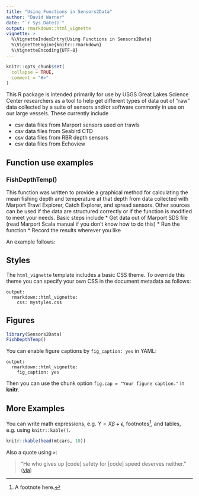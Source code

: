 ```yaml
---
title: "Using Functions in Sensors2Data"
author: "David Warner"
date: "`r Sys.Date()`"
output: rmarkdown::html_vignette
vignette: >
  %\VignetteIndexEntry{Using Functions in Sensors2Data}
  %\VignetteEngine{knitr::rmarkdown}
  %\VignetteEncoding{UTF-8}
---
```


```r
knitr::opts_chunk$set(
  collapse = TRUE,
  comment = "#>"
)
```

This R package is intended primarily for use by USGS Great Lakes Science Center researchers as a tool to help get different types of data out of "raw" data collected by a suite of sensors and/or software commonly in use on our large vessels. These currently include

* csv data files from Marport sensors used on trawls
* csv data files from Seabird CTD
* csv data files from RBR depth sensors
* csv data files from Echoview


## Function use examples

### FishDepthTemp()
This function was written to provide a graphical method for calculating the mean fishing depth and temperature at that depth from data collected with Marport Trawl Explorer, Catch Explorer, and spread sensors. Other sources can be used if the data are structured correctly or if the function is modified to meet your needs. Basic steps include
* Get data out of Marport SDS file (read Marport Scala manual if you don't know how to do this)
* Run the function
* Record the results wherever you like

An example follows:

## Styles

The `html_vignette` template includes a basic CSS theme. To override this theme you can specify your own CSS in the document metadata as follows:

    output: 
      rmarkdown::html_vignette:
        css: mystyles.css

## Figures


```r
library(Sensors2Data)
FishDepthTemp()
```

You can enable figure captions by `fig_caption: yes` in YAML:

    output:
      rmarkdown::html_vignette:
        fig_caption: yes

Then you can use the chunk option `fig.cap = "Your figure caption."` in **knitr**.

## More Examples

You can write math expressions, e.g. $Y = X\beta + \epsilon$, footnotes^[A footnote here.], and tables, e.g. using `knitr::kable()`.

```r
knitr::kable(head(mtcars, 10))
```

Also a quote using `>`:

> "He who gives up [code] safety for [code] speed deserves neither."
([via](https://twitter.com/hadleywickham/status/504368538874703872))
